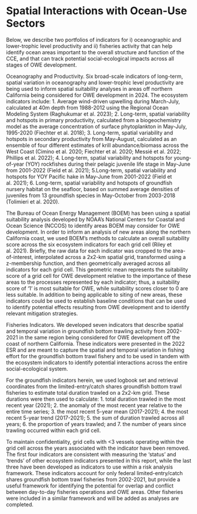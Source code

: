 # Spatial Interactions with Ocean-Use Sectors

Below, we describe two portfolios of indicators for i) oceanographic and lower-trophic level productivity and ii) fisheries activity that can help identify ocean areas important to the overall structure and function of the CCE, and that can track potential social-ecological impacts across all stages of OWE development.

Oceanography and Productivity. Six broad-scale indicators of long-term, spatial variation in oceanography and lower-trophic level productivity are being used to inform spatial suitability analyses in areas off northern California being considered for OWE development in 2024. The ecosystem indicators include: 1. Average wind-driven upwelling during March-July, calculated at 40m depth from 1988-2012 using the Regional Ocean Modeling System (Raghukumar et al. 2023); 2. Long-term, spatial variability and hotspots in primary productivity, calculated from a biogeochemistry model as the average concentration of surface phytoplankton in May-July, 1995-2020 (Fiechter et al. 2018); 3. Long-term, spatial variability and hotspots in secondary productivity from May-August, calculated as an ensemble of four different estimates of krill abundance/biomass across the West Coast (Cimino et al. 2020; Fiechter et al. 2020; Messié et al. 2022; Phillips et al. 2022); 4. Long-term, spatial variability and hotspots for young-of-year (YOY) rockfishes during their pelagic juvenile life stage in May-June from 2001-2022 (Field et al. 2021); 5.Long-term, spatial variability and hotspots for YOY Pacific hake in May-June from 2001-2022 (Field et al. 2021); 6. Long-term, spatial variability and hotspots of groundfish nursery habitat on the seafloor, based on summed average densities of juveniles from 13 groundfish species in May-October from 2003-2018 (Tolimieri et al. 2020).

The Bureau of Ocean Energy Management (BOEM) has been using a spatial suitability analysis developed by NOAA’s National Centers for Coastal and Ocean Science (NCCOS) to identify areas BOEM may consider for OWE development. In order to inform an analysis of new areas along the northern California coast, we used BOEM’s methods to calculate an overall suitability score across the six ecosystem indicators for each grid cell (Riley et al. 2021). Briefly, the raw data for each indicator was cropped to the area-of-interest, interpolated across a 2x2-km spatial grid, transformed using a z-membership function, and then geometrically averaged across all indicators for each grid cell. This geometric mean represents the suitability score of a grid cell for OWE development relative to the importance of these areas to the processes represented by each indicator; thus, a suitability score of ‘1’ is most suitable for OWE, while suitability scores closer to 0 are less suitable. In addition to being applicable to siting of new areas, these indicators could be used to establish baseline conditions that can be used to identify potential effects resulting from OWE development and to identify relevant mitigation strategies.

Fisheries Indicators. We developed seven indicators that describe spatial and temporal variation in groundfish bottom trawling activity from 2002-2021 in the same region being considered for OWE development off the coast of northern California. These indicators were presented in the 2022 ESR and are meant to capture the spatial and temporal variation in fishing effort for the groundfish bottom trawl fishery and to be used in tandem with the ecosystem indicators to identify potential interactions across the entire social-ecological system.

For the groundfish indicators herein, we used logbook set and retrieval coordinates from the limited-entry/catch shares groundfish bottom trawl fisheries to estimate total duration trawled on a 2x2-km grid. These durations were then used to calculate: 1. total duration trawled in the most recent year (2021); 2. the anomaly of the most recent year relative to the entire time series; 3. the most recent 5-year mean (2017-2021); 4. the most recent 5-year trend (2017-2021); 5. the sum of duration trawled across all years; 6. the proportion of years trawled; and 7. the number of years since trawling occurred within each grid cell. 

To maintain confidentiality, grid cells with <3 vessels operating within the grid cell across the years associated with the indicator have been removed. The first four indicators are consistent with measuring the ‘status’ and ‘trends’ of other ecosystem indicators presented in this report, while the last three have been developed as indicators to use within a risk analysis framework. These indicators account for only federal limited-entry/catch shares groundfish bottom trawl fisheries from 2002-2021, but provide a useful framework for identifying the potential for overlap and conflict between day-to-day fisheries operations and OWE areas. Other fisheries were included in a similar framework and will be added as analyses are completed.
